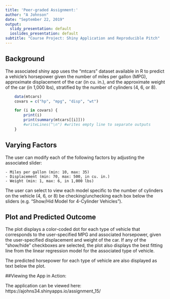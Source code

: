 ---
title: 'Peer-graded Assignment:'
author: "A Johnson"
date: "September 22, 2019"
output:
  slidy_presentation: default
  ioslides_presentation: default
subtitle: "Course Project: Shiny Application and Reproducible Pitch"
---

## Background

The associated shiny app uses the "mtcars" dataset available in R to predict a vehicle's horsepower given the number of miles per gallon (MPG), approximate displacement of the car (in cu. in.), and the approximate weight of the car (in 1,000 lbs), stratified by the number of cylinders (4, 6, or 8). 

```{r, echo = TRUE}
    data(mtcars)    
    covars = c("hp", "mpg", "disp", "wt")

    for (i in covars) {
        print(i)
        print(summary(mtcars[[i]]))
        #writeLines("\n") #writes empty line to separate outputs
    }
```


## Varying Factors

The user can modify each of the following factors by adjusting the associated slider:

    - Miles per gallon (min: 10, max: 35)
    - Displacement (min: 70, max: 500, in cu. in.)
    - Weight (min: 1, max: 6, in 1,000 lbs)
    
The user can select to view each model specific to the number of cylinders on the vehicle (4, 6, or 8) be checking/unchecking each box below the sliders (e.g. "Show/Hid Model for 4-Cylinder Vehicles").    

## Plot and Predicted Outcome

The plot displays a color-coded dot for each type of vehicle that corresponds to the user-specified MPG and associated horsepower, given the user-specified displacement and weight of the car.  If any of the "show/hide" checkboxes are selected, the plot also displays the best fitting line from the linear regression model for the associated type of vehicle.

The predicted horsepower for each type of vehicle are also displayed as text below the plot.

##Viewing the App in Action:

The application can be viewed here: https://ajohns34.shinyapps.io/assignment_15/



